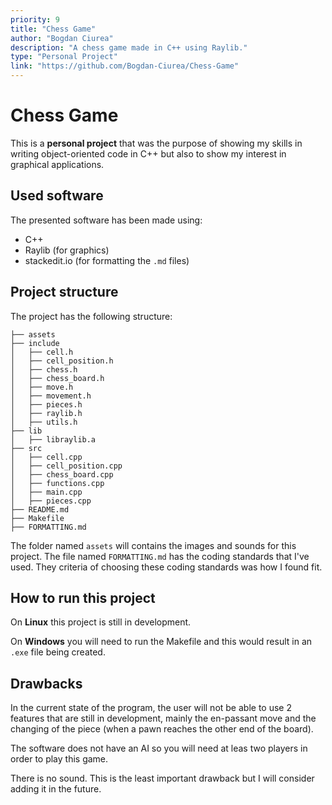 ```yaml
---
priority: 9
title: "Chess Game"
author: "Bogdan Ciurea"
description: "A chess game made in C++ using Raylib."
type: "Personal Project"
link: "https://github.com/Bogdan-Ciurea/Chess-Game"
---
```


# Chess Game

This is a **personal project** that was the purpose of showing my skills in writing object-oriented code in C++ but also to show my interest in graphical applications.

## Used software

The presented software has been made using:

- C++
- Raylib (for graphics)
- stackedit.io (for formatting the `.md` files)

## Project structure

The project has the following structure:

```
├── assets
├── include
│   ├── cell.h
│   ├── cell_position.h
│   ├── chess.h
│   ├── chess_board.h
│   ├── move.h
│   ├── movement.h
│   ├── pieces.h
│   ├── raylib.h
│   ├── utils.h
├── lib
│   ├── libraylib.a
├── src
│   ├── cell.cpp
│   ├── cell_position.cpp
│   ├── chess_board.cpp
│   ├── functions.cpp
│   ├── main.cpp
│   ├── pieces.cpp
├── README.md
├── Makefile
├── FORMATTING.md
```

The folder named `assets` will contains the images and sounds for this project.
The file named `FORMATTING.md` has the coding standards that I've used. They criteria of choosing these coding standards was how I found fit.

## How to run this project

On **Linux** this project is still in development.

On **Windows** you will need to run the Makefile and this would result in an `.exe` file being created.

## Drawbacks

In the current state of the program, the user will not be able to use 2 features that are still in development, mainly the en-passant move and the changing of the piece (when a pawn reaches the other end of the board).

The software does not have an AI so you will need at leas two players in order to play this game.

There is no sound. This is the least important drawback but I will consider adding it in the future.
